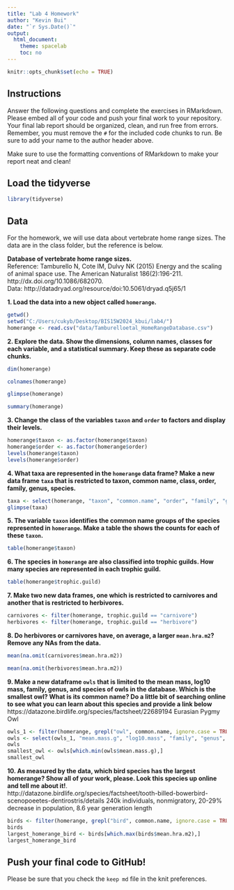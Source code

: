 ```yaml
---
title: "Lab 4 Homework"
author: "Kevin Bui"
date: "`r Sys.Date()`"
output:
  html_document:
    theme: spacelab
    toc: no
---
```


```r
knitr::opts_chunk$set(echo = TRUE)
```

## Instructions
Answer the following questions and complete the exercises in RMarkdown. Please embed all of your code and push your final work to your repository. Your final lab report should be organized, clean, and run free from errors. Remember, you must remove the `#` for the included code chunks to run. Be sure to add your name to the author header above.  

Make sure to use the formatting conventions of RMarkdown to make your report neat and clean!  

## Load the tidyverse
```r
library(tidyverse)
```

## Data
For the homework, we will use data about vertebrate home range sizes. The data are in the class folder, but the reference is below.  

**Database of vertebrate home range sizes.**  
Reference: Tamburello N, Cote IM, Dulvy NK (2015) Energy and the scaling of animal space use. The American Naturalist 186(2):196-211. http://dx.doi.org/10.1086/682070.  
Data: http://datadryad.org/resource/doi:10.5061/dryad.q5j65/1  

**1. Load the data into a new object called `homerange`.**
```r
getwd()
setwd("C:/Users/cukyb/Desktop/BIS15W2024_kbui/lab4/")
homerange <- read.csv("data/Tamburelloetal_HomeRangeDatabase.csv")
```

**2. Explore the data. Show the dimensions, column names, classes for each variable, and a statistical summary. Keep these as separate code chunks.**  
```r
dim(homerange)
```
```r
colnames(homerange)
```
```r
glimpse(homerange)
```
```r
summary(homerange)
```


**3. Change the class of the variables `taxon` and `order` to factors and display their levels.**  
```r
homerange$taxon <- as.factor(homerange$taxon)
homerange$order <- as.factor(homerange$order)
levels(homerange$taxon)
levels(homerange$order)
```

**4. What taxa are represented in the `homerange` data frame? Make a new data frame `taxa` that is restricted to taxon, common name, class, order, family, genus, species.**  
```r
taxa <- select(homerange, "taxon", "common.name", "order", "family", "genus", "species")
glimpse(taxa)
```

**5. The variable `taxon` identifies the common name groups of the species represented in `homerange`. Make a table the shows the counts for each of these `taxon`.**  
```r
table(homerange$taxon)
```

**6. The species in `homerange` are also classified into trophic guilds. How many species are represented in each trophic guild.**  
```r
table(homerange$trophic.guild)
```

**7. Make two new data frames, one which is restricted to carnivores and another that is restricted to herbivores.**  
```r
carnivores <- filter(homerange, trophic.guild == "carnivore")
herbivores <- filter(homerange, trophic.guild == "herbivore")
```

**8. Do herbivores or carnivores have, on average, a larger `mean.hra.m2`? Remove any NAs from the data.**  
```r
mean(na.omit(carnivores$mean.hra.m2))
```

```r
mean(na.omit(herbivores$mean.hra.m2))
```

**9. Make a new dataframe `owls` that is limited to the mean mass, log10 mass, family, genus, and species of owls in the database. Which is the smallest owl? What is its common name? Do a little bit of searching online to see what you can learn about this species and provide a link below** 
https://datazone.birdlife.org/species/factsheet/22689194
Eurasian Pygmy Owl
```r
owls_1 <- filter(homerange, grepl("owl", common.name, ignore.case = TRUE))
owls <- select(owls_1, "mean.mass.g", "log10.mass", "family", "genus", "species")
owls
smallest_owl <- owls[which.min(owls$mean.mass.g),]
smallest_owl
```

**10. As measured by the data, which bird species has the largest homerange? Show all of your work, please. Look this species up online and tell me about it!**.  
http://datazone.birdlife.org/species/factsheet/tooth-billed-bowerbird-scenopoeetes-dentirostris/details
240k individuals, nonmigratory, 20-29% decrease in population, 8.6 year generation length
```r
birds <- filter(homerange, grepl("bird", common.name, ignore.case = TRUE))
birds
largest_homerange_bird <- birds[which.max(birds$mean.hra.m2),]
largest_homerange_bird
```

## Push your final code to GitHub!
Please be sure that you check the `keep md` file in the knit preferences.   